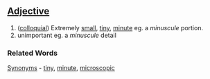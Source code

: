 ==[[Adjective]]==

#([[colloquial]]) Extremely [[small]], [[tiny]], [[minute]] eg. a ''minuscule'' portion.
# unimportant eg. a ''minuscule'' detail

===Related Words===
[[Synonym]]s - [[tiny]], [[minute]], [[microscopic]]